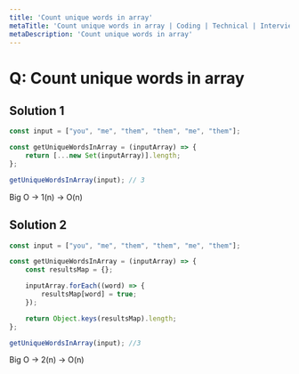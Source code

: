 ```yaml
---
title: 'Count unique words in array'
metaTitle: 'Count unique words in array | Coding | Technical | Interview Prep | Tiffany Lea'
metaDescription: 'Count unique words in array'
---
```


# Q: Count unique words in array

## Solution 1
```javascript
const input = ["you", "me", "them", "them", "me", "them"];

const getUniqueWordsInArray = (inputArray) => {
    return [...new Set(inputArray)].length;
};

getUniqueWordsInArray(input); // 3
```

Big O -> 1(n) -> O(n)

## Solution 2

```javascript
const input = ["you", "me", "them", "them", "me", "them"];

const getUniqueWordsInArray = (inputArray) => {
    const resultsMap = {};

    inputArray.forEach((word) => {
        resultsMap[word] = true;
    });

    return Object.keys(resultsMap).length;
};

getUniqueWordsInArray(input); //3
```

Big O -> 2(n) -> O(n)

